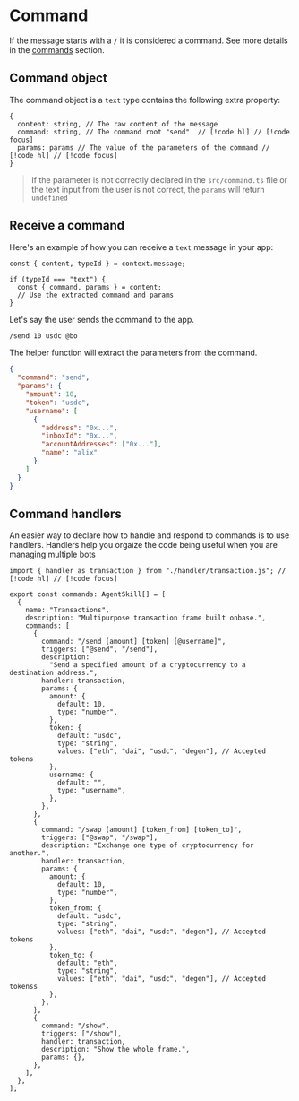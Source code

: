 # Command

If the message starts with a `/` it is considered a command. See more details in the [commands](/intent/commands) section.

## Command object

The command object is a `text` type contains the following extra property:

```tsx
{
  content: string, // The raw content of the message
  command: string, // The command root "send"  // [!code hl] // [!code focus]
  params: params // The value of the parameters of the command // [!code hl] // [!code focus]
}
```

> If the parameter is not correctly declared in the `src/command.ts` file or the text input from the user is not correct, the `params` will return `undefined`

## Receive a command

Here's an example of how you can receive a `text` message in your app:

```tsx
const { content, typeId } = context.message;

if (typeId === "text") {
  const { command, params } = content;
  // Use the extracted command and params
}
```

Let's say the user sends the command to the app.

```bash [cmd]
/send 10 usdc @bo
```

The helper function will extract the parameters from the command.

```json [params]
{
  "command": "send",
  "params": {
    "amount": 10,
    "token": "usdc",
    "username": [
      {
        "address": "0x...",
        "inboxId": "0x...",
        "accountAddresses": ["0x..."],
        "name": "alix"
      }
    ]
  }
}
```

## Command handlers

An easier way to declare how to handle and respond to commands is to use handlers. Handlers help you orgaize the code being useful when you are managing multiple bots

```tsx [src/skills.ts]
import { handler as transaction } from "./handler/transaction.js"; // [!code hl] // [!code focus]

export const commands: AgentSkill[] = [
  {
    name: "Transactions",
    description: "Multipurpose transaction frame built onbase.",
    commands: [
      {
        command: "/send [amount] [token] [@username]",
        triggers: ["@send", "/send"],
        description:
          "Send a specified amount of a cryptocurrency to a destination address.",
        handler: transaction,
        params: {
          amount: {
            default: 10,
            type: "number",
          },
          token: {
            default: "usdc",
            type: "string",
            values: ["eth", "dai", "usdc", "degen"], // Accepted tokens
          },
          username: {
            default: "",
            type: "username",
          },
        },
      },
      {
        command: "/swap [amount] [token_from] [token_to]",
        triggers: ["@swap", "/swap"],
        description: "Exchange one type of cryptocurrency for another.",
        handler: transaction,
        params: {
          amount: {
            default: 10,
            type: "number",
          },
          token_from: {
            default: "usdc",
            type: "string",
            values: ["eth", "dai", "usdc", "degen"], // Accepted tokens
          },
          token_to: {
            default: "eth",
            type: "string",
            values: ["eth", "dai", "usdc", "degen"], // Accepted tokenss
          },
        },
      },
      {
        command: "/show",
        triggers: ["/show"],
        handler: transaction,
        description: "Show the whole frame.",
        params: {},
      },
    ],
  },
];
```
